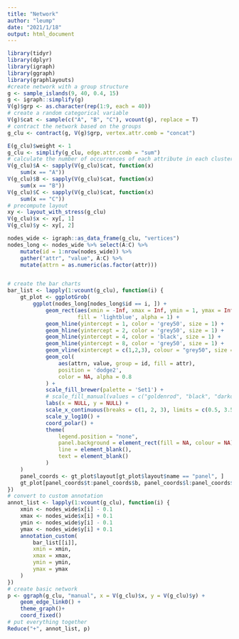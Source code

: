 ---
title: "Network"
author: "leump"
date: "2021/1/18"
output: html_document
---



```{r}
library(tidyr)
library(dplyr)
library(igraph)
library(ggraph)
library(graphlayouts)
#create network with a group structure
g <- sample_islands(9, 40, 0.4, 15)
g <- igraph::simplify(g)
V(g)$grp <- as.character(rep(1:9, each = 40))
# create a random categorical variable
V(g)$cat <- sample(c("A", "B", "C"), vcount(g), replace = T)
# contract the network based on the groups
g_clu <- contract(g, V(g)$grp, vertex.attr.comb = "concat")

E(g_clu)$weight <- 1
g_clu <- simplify(g_clu, edge.attr.comb = "sum")
# calculate the number of occurrences of each attribute in each cluster
V(g_clu)$A <- sapply(V(g_clu)$cat, function(x)
    sum(x == "A"))
V(g_clu)$B <- sapply(V(g_clu)$cat, function(x)
    sum(x == "B"))
V(g_clu)$C <- sapply(V(g_clu)$cat, function(x)
    sum(x == "C"))
# precompute layout
xy <- layout_with_stress(g_clu)
V(g_clu)$x <- xy[, 1]
V(g_clu)$y <- xy[, 2]

nodes_wide <- igraph::as_data_frame(g_clu, "vertices")
nodes_long <- nodes_wide %>% select(A:C) %>%
    mutate(id = 1:nrow(nodes_wide)) %>%
    gather("attr", "value", A:C) %>%
    mutate(attrn = as.numeric(as.factor(attr)))


# create the bar charts
bar_list <- lapply(1:vcount(g_clu), function(i) {
    gt_plot <- ggplotGrob(
        ggplot(nodes_long[nodes_long$id == i, ]) +
            geom_rect(aes(xmin = -Inf, xmax = Inf, ymin = 1, ymax = Inf), 
                      fill = 'lightblue', alpha = 1) +
            geom_hline(yintercept = 1, color = 'grey50', size = 1) +
            geom_hline(yintercept = 2, color = 'grey50', size = 1) +
            geom_hline(yintercept = 4, color = 'black', size = 1) +
            geom_hline(yintercept = 8, color = 'grey50', size = 1) +
            geom_vline(xintercept = c(1,2,3), colour = "grey50", size = 1) +
            geom_col(
                aes(attrn, value, group = id, fill = attr),
                position = 'dodge2',
                color = NA, alpha = 0.8
            ) +
            scale_fill_brewer(palette = 'Set1') +
            # scale_fill_manual(values = c("goldenrod", "black", "darkorchid2")) +
            labs(x = NULL, y = NULL) +
            scale_x_continuous(breaks = c(1, 2, 3), limits = c(0.5, 3.5)) +
            scale_y_log10() +
            coord_polar() +
            theme(
                legend.position = "none",
                panel.background = element_rect(fill = NA, colour = NA),
                line = element_blank(),
                text = element_blank()
            )
    )
    panel_coords <- gt_plot$layout[gt_plot$layout$name == "panel", ]
    gt_plot[panel_coords$t:panel_coords$b, panel_coords$l:panel_coords$r]
})
# convert to custom annotation
annot_list <- lapply(1:vcount(g_clu), function(i) {
    xmin <- nodes_wide$x[i] - 0.1
    xmax <- nodes_wide$x[i] + 0.1
    ymin <- nodes_wide$y[i] - 0.1
    ymax <- nodes_wide$y[i] + 0.1
    annotation_custom(
        bar_list[[i]],
        xmin = xmin,
        xmax = xmax,
        ymin = ymin,
        ymax = ymax
    )
})
# create basic network
p <- ggraph(g_clu, "manual", x = V(g_clu)$x, y = V(g_clu)$y) +
    geom_edge_link0() +
    theme_graph()+
    coord_fixed()
# put everything together
Reduce("+", annot_list, p)

```
